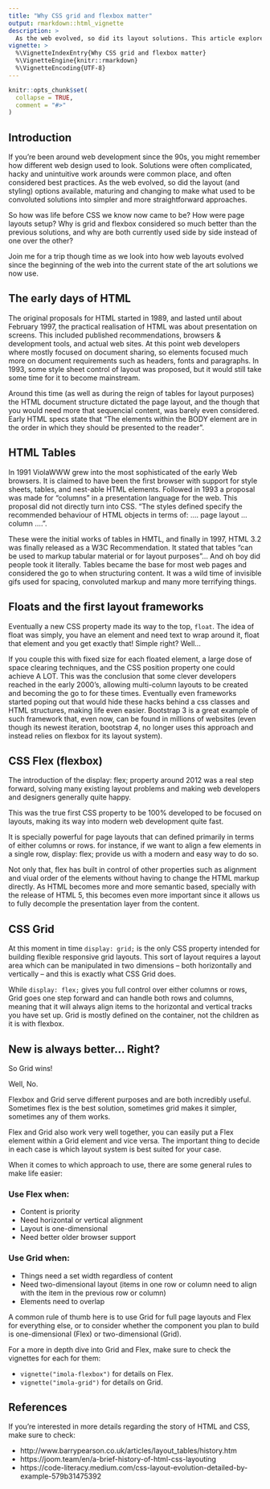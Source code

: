 ```yaml
---
title: "Why CSS grid and flexbox matter"
output: rmarkdown::html_vignette
description: >
  As the web evolved, so did its layout solutions. This article explores what came before and why flexbox and grid became the current defacto solutions for layout generation.
vignette: >
  %\VignetteIndexEntry{Why CSS grid and flexbox matter}
  %\VignetteEngine{knitr::rmarkdown}
  %\VignetteEncoding{UTF-8}
---
```


```r
knitr::opts_chunk$set(
  collapse = TRUE,
  comment = "#>"
)
```

## Introduction
If you're been around web development since the 90s, you might remember how different web design used to look. Solutions were often complicated, hacky and unintuitive work arounds were common place, and often considered best practices. As the web evolved, so did the layout (and styling) options available, maturing and changing to make what used to be convoluted solutions into simpler and more straightforward approaches.

So how was life before CSS we know now came to be? How were page layouts setup? Why is grid and flexbox considered so much better than the previous solutions, and why are both currently used side by side instead of one over the other?

Join me for a trip though time as we look into how web layouts evolved since the beginning of the web into the current state of the art solutions we now use.

## The early days of HTML
The original proposals for HTML started in 1989, and lasted until about February 1997, the practical realisation of HTML was about presentation on screens. This included published recommendations, browsers & development tools, and actual web sites. At this point web developers where mostly focused on document sharing, so elements focused much more on document requirements such as headers, fonts and paragraphs. In 1993, some style sheet control of layout was proposed, but it would still take some time for it to become mainstream.

Around this time (as well as during the reign of tables for layout purposes) the HTML document structure dictated the page layout, and the though that you would need more that sequencial content, was barely even considered. Early HTML specs state that "The elements within the BODY element are in the order in which they should be presented to the reader".

## HTML Tables
In 1991 ViolaWWW grew into the most sophisticated of the early Web browsers. It is claimed to have been the first browser with support for style sheets, tables, and nest-able HTML elements.
Followed in 1993 a proposal was made for "columns" in a presentation language for the web. This proposal did not directly turn into CSS. "The styles defined specify the recommended behaviour of HTML objects in terms of: .... page layout ... column ....".

These were the initial works of tables in HMTL, and finally in 1997, HTML 3.2 was finally released as a W3C Recommendation. It stated that tables "can be used to markup tabular material or for layout purposes"... And oh boy did people took it literally. Tables became the base for most web pages and considered the go to when structuring content. It was a wild time of invisible gifs used for spacing, convoluted markup and many more terrifying things.

## Floats and the first layout frameworks
Eventually a new CSS property made its way to the top, `float`. The idea of float was simply, you have an element and need text to wrap around it, float that element and you get exactly that! Simple right? Well...

If you couple this with fixed size for each floated element, a large dose of space clearing techniques, and the CSS position property one could achieve A LOT. This was the conclusion that some clever developers reached in the early 2000's, allowing multi-column layouts to be created and becoming the go to for these times. Eventually even frameworks started poping out that would hide these hacks behind a css classes and HTML structures, making life even easier. Bootstrap 3 is a great example of such framework that, even now, can be found in millions of websites (even though its newest iteration, bootstrap 4, no longer uses this approach and instead relies on flexbox for its layout system).

## CSS Flex (flexbox)
The introduction of the display: flex; property around 2012 was a real step forward, solving many existing layout problems and making web developers and designers generally quite happy.

This was the true first CSS property to be 100% developed to be focused on layouts, making its way into modern web development quite fast.

It is specially powerful for page layouts that can defined primarily in terms of either columns or rows. for instance, if we want to align a few elements in a single row, display: flex; provide us with a modern and easy way to do so.

Not only that, flex has built in control of other properties such as alignment and viual order of the elements without having to change the HTML markup directly. As HTML becomes more and more semantic based, specially with the release of HTML 5, this becomes even more important since it allows us to fully decomple the presentation layer from the content.

## CSS Grid
At this moment in time `display: grid;` is the only CSS property intended for building flexible responsive grid layouts. This sort of layout requires a layout area which can be manipulated in two dimensions – both horizontally and vertically – and this is exactly what CSS Grid does.

While `display: flex;` gives you full control over either columns or rows, Grid goes one step forward and can handle both rows and columns, meaning that it will always align items to the horizontal and vertical tracks you have set up. Grid is mostly defined on the container, not the children as it is with flexbox.

## New is always better... Right?
So Grid wins!

Well, No.

Flexbox and Grid serve different purposes and are both incredibly useful. Sometimes flex is the best solution, sometimes grid makes it simpler, sometimes any of them works.

Flex and Grid also work very well together, you can easily put a Flex element within a Grid element and vice versa. The important thing to decide in each case is which layout system is best suited for your case.

When it comes to which approach to use, there are some general rules to make life easier:

### Use Flex when:
-   Content is priority
-   Need horizontal or vertical alignment
-   Layout is one-dimensional
-   Need better older browser support

### Use Grid when:
-   Things need a set width regardless of content
-   Need two-dimensional layout (items in one row or column need to align with the item in the previous row or column)
-   Elements need to overlap

A common rule of thumb here is to use Grid for full page layouts and Flex for everything else, or to consider whether the component you plan to build is one-dimensional (Flex) or two-dimensional (Grid).

For a more in depth dive into Grid and Flex, make sure to check the vignettes for each for them:

-   `vignette("imola-flexbox")` for details on Flex.
-   `vignette("imola-grid")` for details on Grid.

## References

If you're interested in more details regarding the story of HTML and CSS, make sure to check:

-   http://www.barrypearson.co.uk/articles/layout_tables/history.htm
-   https://joom.team/en/a-brief-history-of-html-css-layouting
-   https://code-literacy.medium.com/css-layout-evolution-detailed-by-example-579b31475392
